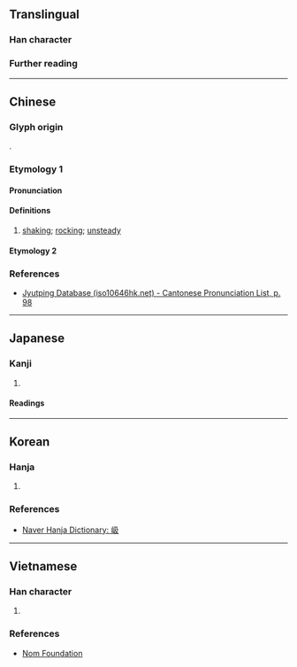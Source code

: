 {{character info}}
==Translingual==

===Han character===
{{Han char|rn=46|rad=山|as=04|asmj+=03|sn=7|snmj+=6|four=27247,27747|canj=UNHE,XUNHE|ids=⿰山及}}

===Further reading===
{{Han ref|kx=0308.170|dkj=07928|dj=0607.340|hdz=10764.180|uh=5C8B}}

----

==Chinese==

===Glyph origin===
{{Han compound|山|及|c1=s|c2=p|ls=psc|t1=mountain}}.

===Etymology 1===
{{zh-forms}}

====Pronunciation====
{{zh-pron
|m=è
|c=ngap6,ap6
|mc=y
|oc=y
|cat=a
}}

====Definitions====
{{head|zh|Han character}}

# {{lb|zh|obsolete}} [[shaking]]; [[rocking]]; [[unsteady]]

====Etymology 2====
{{zh-see|岌}}

===References===
* [http://www.iso10646hk.net/jp/document/download.jsp Jyutping Database (iso10646hk.net) - Cantonese Pronunciation List, p. 98]

----

==Japanese==

===Kanji===
{{ja-kanji|grade=|rs=山03}}

# {{rfdef|ja|sort=山03}}

====Readings====
{{ja-readings
|on=ごう
}}

----

==Korean==

===Hanja===
{{ko-hanja|흔들리다|흔들릴|압}}

# {{rfdef|ko|sort=山04}}

===References===
* [https://hanja.dict.naver.com/#/entry/ccko/df12441a8aad4fc4a3345835d23bcc42 Naver Hanja Dictionary: 岋]

----

==Vietnamese==

===Han character===
{{vi-readings|rs=山04|nom=gập}}

# {{rfdef|vi|sort=山04}}

===References===
* [http://nomfoundation.org/common/nom_details.php?codepoint=5C8B Nom Foundation]